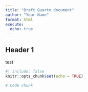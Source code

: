 ```yaml
---
title: "Draft Quarto document"
author: "Your Name"
format: html
execute:
  echo: true
---
```


## Header 1
test
```r
#| include: false
knitr::opts_chunk$set(echo = TRUE)
```

```r
# Code chunk
```

